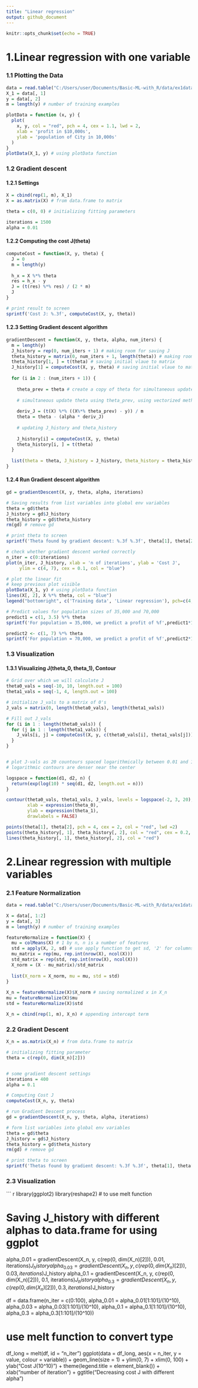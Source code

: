 ```yaml
---
title: "Linear regression"
output: github_document
---
```


```r
knitr::opts_chunk$set(echo = TRUE)
```

# 1.Linear regression with one variable

### 1.1 Plotting the Data
```r
data = read.table("C:/Users/user/Documents/Basic-ML-with_R/data/ex1data1.txt", sep = ',')
X_1 = data[, 1]
y = data[, 2]
m = length(y) # number of training examples

plotData = function (x, y) {
  plot(
    x, y, col = "red", pch = 4, cex = 1.1, lwd = 2,
    xlab = 'profit in $10,000s',
    ylab = 'population of City in 10,000s'
  )
}
plotData(X_1, y) # using plotData function
```

### 1.2 Gradient descent

#### 1.2.1 Settings

```r
X = cbind(rep(1, m), X_1)
X = as.matrix(X) # from data.frame to matrix

theta = c(0, 0) # initializing fitting parameters

iterations = 1500
alpha = 0.01
```

#### 1.2.2 Computing the cost J(theta)
```r
computeCost = function(X, y, theta) {
  J = 0 
  m = length(y)
    
  h_x = X %*% theta
  res = h_x - y
  J = (t(res) %*% res) / (2 * m)
  J
}

# print result to screen
sprintf('Cost J: %.3f', computeCost(X, y, theta))
```

#### 1.2.3 Setting Gradient descent algorithm

```r
gradientDescent = function(X, y, theta, alpha, num_iters) {
  m = length(y)
  J_history = rep(0, num_iters + 1) # making room for saving J
  theta_history = matrix(0, num_iters + 1, length(theta)) # making room for saving theta
  theta_history[1, ] = t(theta) # saving initial vlaue to matrix
  J_history[1] = computeCost(X, y, theta) # saving initial vlaue to matrix
  
  for (i in 2 : (num_iters + 1)) {
    
    theta_prev = theta # create a copy of theta for simultaneous update
    
    # simultaneous update theta using theta_prev, using vectorized method
    
    deriv_J = (t(X) %*% ((X%*% theta_prev) - y)) / m
    theta = theta - (alpha * deriv_J)
    
    # updating J_history and theta_history
    
    J_history[i] = computeCost(X, y, theta)
    theta_history[i, ] = t(theta)
  }
  
  list(theta = theta, J_history = J_history, theta_history = theta_history)
}
```


#### 1.2.4 Run Gradient descent algorithm
```r
gd = gradientDescent(X, y, theta, alpha, iterations)

# Saving results from list variables into global env variables
theta = gd$theta
J_history = gd$J_history
theta_history = gd$theta_history
rm(gd) # remove gd

# print theta to screen
sprintf('Theta found by gradient descent: %.3f %.3f', theta[1], theta[2])
```

```r
# check whether gradient descent worked correctly 
n_iter = c(0:iterations)
plot(n_iter, J_history, xlab = 'n of iterations', ylab = 'Cost J',
     ylim = c(4, 7), cex = 0.1, col = "blue")
```


```r
# plot the linear fit
# keep previous plot visible
plotData(X_1, y) # using plotData function
lines(X[, 2], X %*% theta, col = "blue")
legend("bottomright", c('Training data', 'Linear regression'), pch=c(4,NA),col=c("red","blue"), lty=c(NA,1) )
```


```r
# Predict values for population sizes of 35,000 and 70,000
predict1 = c(1, 3.5) %*% theta
sprintf('For population = 35,000, we predict a profit of %f',predict1*10000)
```


```r
predict2 <- c(1, 7) %*% theta
sprintf('For population = 70,000, we predict a profit of %f',predict2*10000)
```


### 1.3 Visualization

#### 1.3.1 Visualizing J(theta_0, theta_1), Contour

```r
# Grid over which we will calculate J
theta0_vals = seq(-10, 10, length.out = 100)
theta1_vals = seq(-1, 4, length.out = 100)

# initialize J_vals to a matrix of 0's
J_vals = matrix(0, length(theta0_vals), length(theta1_vals))

# Fill out J_vals
for (i in 1 : length(theta0_vals)) {
  for (j in 1 : length(theta1_vals)) {
    J_vals[i, j] = computeCost(X, y, c(theta0_vals[i], theta1_vals[j]))
  }
}


# plot J-vals as 20 countours spaced logarithmically between 0.01 and 100
# logarithmic contours are denser near the center

logspace = function(d1, d2, n) {
  return(exp(log(10) * seq(d1, d2, length.out = n)))
}

contour(theta0_vals, theta1_vals, J_vals, levels = logspace(-2, 3, 20),
        xlab = expression(theta_0),
        ylab = expression(theta_1),
        drawlabels = FALSE)

points(theta[1], theta[2], pch = 4, cex = 2, col = "red", lwd =2)
points(theta_history[, 1], theta_history[, 2], col = "red", cex = 0.2, lwd = 1, pch =19)
lines(theta_history[, 1], theta_history[, 2], col = "red")
```


# 2.Linear regression with multiple variables

### 2.1 Feature Normalization

``` r
data = read.table("C:/Users/user/Documents/Basic-ML-with_R/data/ex1data2.txt", sep = ',') # data loading

X = data[, 1:2]
y = data[, 3]
m = length(y) # number of training examples

featureNormalize = function(X) {
  mu = colMeans(X) # 1 by n, n is a number of features
  std = apply(X, 2, sd) # use apply function to get sd, '2' for columns
  mu_matrix = rep(mu, rep.int(nrow(X), ncol(X)))
  std_matrix = rep(std, rep.int(nrow(X), ncol(X)))
  X_norm = (X - mu_matrix)/std_matrix
  
  list(X_norm = X_norm, mu = mu, std = std)
}
  
X_n = featureNormalize(X)$X_norm # saving normalized x in X_n
mu = featureNormalize(X)$mu
std = featureNormalize(X)$std

X_n = cbind(rep(1, m), X_n) # appending intercept term
```

### 2.2 Gradient Descent

``` r

X_n = as.matrix(X_n) # from data.frame to matrix

# initializing fitting parameter
theta = c(rep(0, dim(X_n)[2]))


# some gradient descent settings
iterations = 400
alpha = 0.1

# Computing Cost J
computeCost(X_n, y, theta)

# run Gradient Descent process
gd = gradientDescent(X_n, y, theta, alpha, iterations)

# form list variables into global env variables
theta = gd$theta
J_history = gd$J_history
theta_history = gd$theta_history
rm(gd) # remove gd

# print theta to screen
sprintf('Thetas found by gradient descent: %.3f %.3f', theta[1], theta[2], theta[3])
```

### 2.3 Visualization

``` r


library(ggplot2)
library(reshape2) # to use melt function

# Saving J_history with different alphas to data.frame for using ggplot
alpha_0.01 = gradientDescent(X_n, y, c(rep(0, dim(X_n)[2])), 0.01, iterations)$J_history
alpha_0.03 = gradientDescent(X_n, y, c(rep(0, dim(X_n)[2])), 0.03, iterations)$J_history
alpha_0.1 = gradientDescent(X_n, y, c(rep(0, dim(X_n)[2])), 0.1, iterations)$J_history
alpha_0.3 = gradientDescent(X_n, y, c(rep(0, dim(X_n)[2])), 0.3, iterations)$J_history


df = data.frame(n_iter = c(0:100),
     alpha_0.01 = alpha_0.01[1:101]/(10^10),
     alpha_0.03 = alpha_0.03[1:101]/(10^10),
     alpha_0.1 = alpha_0.1[1:101]/(10^10),
     alpha_0.3 = alpha_0.3[1:101]/(10^10))

# use melt function to convert type     
df_long = melt(df, id = "n_iter")
ggplot(data = df_long, aes(x = n_iter, y = value, colour = variable)) +
  geom_line(size = 1) + ylim(0, 7) + xlim(0, 100) + ylab("Cost J(10^10)") +
  theme(legend.title = element_blank()) + 
  xlab("number of iteration") + ggtitle("Decreasing cost J with different alpha") 



